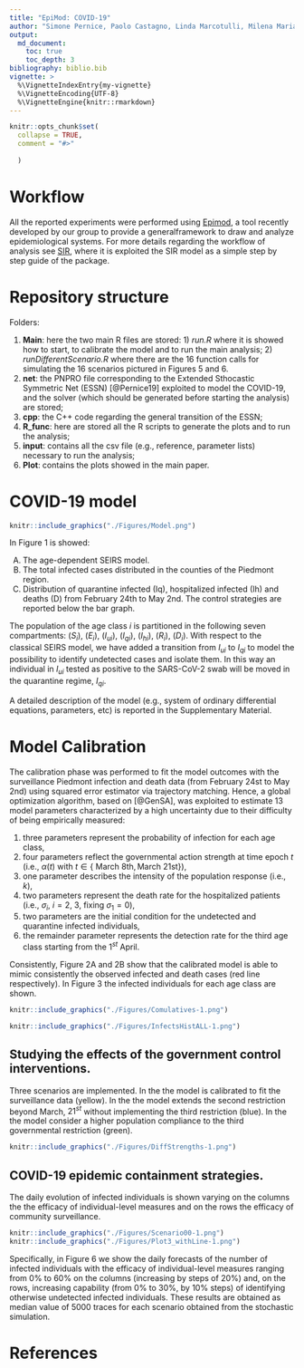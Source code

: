 ```yaml
---
title: "EpiMod: COVID-19"
author: "Simone Pernice, Paolo Castagno, Linda Marcotulli, Milena Maria Maule, Lorenzo Richiardi,Giovenale Moirano, Matteo Sereno, Francesca Cordero and Marco Beccuti"
output: 
  md_document:
    toc: true
    toc_depth: 3
bibliography: biblio.bib  
vignette: >
  %\VignetteIndexEntry{my-vignette}
  %\VignetteEncoding{UTF-8}
  %\VignetteEngine{knitr::rmarkdown}
---
```

  
```r
knitr::opts_chunk$set(
  collapse = TRUE,
  comment = "#>"
  
  )
```
  
# Workflow

All the reported experiments were performed using [Epimod](https://github.com/qBioTurin/epimod), a tool recently developed by our group to provide a generalframework to draw and analyze epidemiological systems.
For more details regarding the workflow of analysis see [SIR](https://github.com/qBioTurin/SIR), where it is exploited the SIR model as a simple step by step guide of the package.

# Repository structure

Folders:

1. **Main**: here the two main R files are stored: 1) *run.R* where it is showed how to start, to calibrate the model and to run the main analysis; 2) *runDifferentScenario.R* where there are the 16 function calls for simulating the 16 scenarios pictured in Figures 5 and 6.
2. **net**: the PNPRO file corresponding to the Extended Sthocastic Symmetric Net (ESSN) [@Pernice19]  exploited to model the COVID-19, and the solver (which should be generated before starting the analysis) are stored;
3. **cpp**: the C++ code regarding the general transition of the ESSN;
4. **R_func**: here are stored all the R scripts to generate the plots and to run the analysis;
5. **input**: contains all the csv file (e.g., reference, parameter lists) necessary to run the analysis;
6. **Plot**: contains the plots showed in the main paper.

# COVID-19 model

```r

knitr::include_graphics("./Figures/Model.png")
```

In Figure 1 is showed: 

(A) The age-dependent SEIRS model. 
(B) The total infected cases distributed in the counties of the Piedmont region. 
(C) Distribution of quarantine infected (Iq), hospitalized infected  (Ih) and deaths (D) from February 24th to May 2nd. The control strategies are reported below the bar graph.

The population of the age class $i$ is  partitioned in the following  seven compartments: \emph{susceptible} ($S_i$), \emph{exposed} ($E_i$),  \emph{undetected infected}($I_{ui}$), \emph{quarantined infected} ($I_{qi}$), \emph{hospitalized infected} ($I_{hi}$), \emph{recovered} ($R_i$), \emph{dead} ($D_i$). 
With respect to the classical SEIRS model, we have added a transition from $I_{ui}$ to ${I_{qi}}$  to model the possibility to identify undetected cases and isolate them. In this way an individual in $I_{ui}$ tested as positive to the SARS-CoV-2 swab will be moved in the quarantine regime, $I_{qi}$. 

A  detailed  description  of  the  model (e.g., system of ordinary differential equations, parameters, etc) is  reported  in  the Supplementary Material.

# Model Calibration

The calibration phase was performed to fit the model outcomes with  the surveillance  Piedmont infection and death data (from  February 24st  to May 2nd)  using  squared  error  estimator  via  trajectory matching.  Hence, a global optimization algorithm, based on  \emph{generalized simulated annealing method} [@GenSA], was exploited to estimate 13 model parameters characterized by a high uncertainty due to their difficulty  of  being  empirically  measured:

1. three parameters represent the probability of infection for each age class, 
2. four parameters reflect the governmental action strength at time epoch $t$ (i.e., $\alpha(t)$ with $t\in \{\ \text{March 8th},  \text{March 21st}\}$),
3. one parameter describes the intensity of the population response (i.e., $k$),
4. two parameters represent the  death rate for the hospitalized patients (i.e., $\sigma_i, \ i=2,\ 3$, fixing $\sigma_1=0$),
5. two parameters are the initial condition for the undetected and quarantine infected individuals,
6. the remainder parameter represents the detection rate for the third age class starting from the $1^{st}$ April.

Consistently, Figure 2A and 2B show that the calibrated model is able to mimic consistently the observed infected and death cases (red line respectively). In Figure 3  the infected individuals for each age class are shown.


```r

knitr::include_graphics("./Figures/Comulatives-1.png")
```

```r

knitr::include_graphics("./Figures/InfectsHistALL-1.png")
```


## Studying the effects of the government control interventions.

Three scenarios are implemented. In the \emph{First scenario} the model is calibrated to fit the surveillance data (yellow). In the \emph{Second scenario} the model extends the second restriction beyond March, $21^{st}$ without implementing the third restriction (blue). In the \emph{Third scenario} the model consider a higher population compliance to the third governmental restriction (green).

```r

knitr::include_graphics("./Figures/DiffStrengths-1.png")
```


## COVID-19 epidemic containment strategies.

The daily evolution of infected individuals is shown varying on the columns the  the efficacy of individual-level measures and on the rows the efficacy of  community surveillance.

```r
knitr::include_graphics("./Figures/Scenario00-1.png")
knitr::include_graphics("./Figures/Plot3_withLine-1.png")
```

Specifically, in Figure 6 we show the daily forecasts of the number of infected individuals with the efficacy of individual-level measures ranging from $0\%$ to $60\%$ on the columns (increasing by steps of $20\%$) and, on the rows,  increasing capability (from 0\% to 30\%, by 10\% steps) of identifying otherwise undetected infected individuals. These results are obtained as median value of 5000 traces for each scenario obtained from the stochastic simulation.


# References
  
<div id="refs"></div>
  